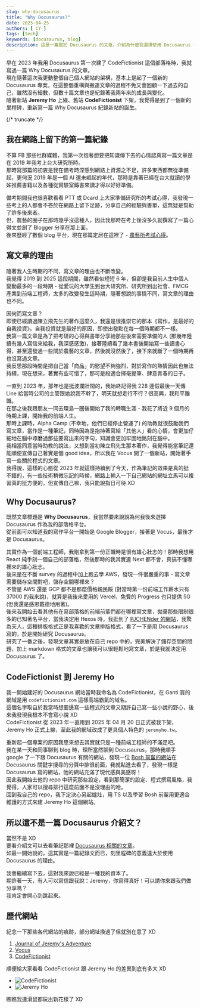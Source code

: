 ```yaml
---
slug: why-docusaurus
title: "Why Docusaurus?"
date: 2025-04-25
authors: [ CY ]
tags: [tech]
keywords: [docusaurus, blog]
description: 這是一篇關於 Docusaurus 的文章，介紹為什麼我選擇使用 Docusaurus 作為我的部落格平台。
---
```


早在 2023 年我用 Docusaurus 第一次建了 CodeFictionist 這個部落格時，我就寫過一篇 Why Docusaurus 的文章。  
現在隨著這次我更動整個自己個人網站的架構，基本上是起了一個新的 Docusaurus 專案，在這整個重構與搬運文章的過程不免又會回顧一下過去的自己，雖然沒有細數，但數十篇文章也是紀錄著我兩年來的成長與變化。  
隨著新站 **Jeremy Ho** 上線、舊站  **CodeFictionist** 下架，我覺得是到了一個新的里程碑，重新寫一篇 Why Docusaurus 紀錄新站的誕生。

{/* truncate */}

## 我在網路上留下的第一篇紀錄
不算 FB 那些社群媒體，我第一次抱著想要把知識傳下去的心情認真寫一篇文章是在 2019 年我考上台大研究所時。  
那時寫那篇的初衷是我在備考時深感到網路上資源之不足，許多東西都無從準備起，更何況 2019 年是一個 AI 還未崛起的年代，那時是靠著已經在台大就讀的學姊推薦書籍以及各種從實驗室薅書來讀才得以好好準備。  

備考期間我也很喜歡看看 PTT 或 Dcard 上大家準備研究所的考試心得，我發現一些考上的人都會不吝於在網路上留下足跡，分享自己的經驗與書單，這無疑是幫助了許多後來者。  
但，農藝的圈子在那時幾乎沒這種人，因此我那時在考上後沒多久就撰寫了一篇心得文並創了 Blogger 分享在那上面。  
後來歷經了數個 blog 平台，現在那篇定居在這裡了 - [農藝所考試心得](../農藝所考試心得.mdx)。

## 寫文章的理由
隨著我人生時期的不同，寫文章的理由也不斷改變。  
我覺得 2019 到 2025 這段期間，雖然看似短短 6 年，但卻是我目前人生中個人變動最多的一段時期 - 從愛玩的大學生到台大研究所、研究所到出社會、FMCG 產業到前端工程師，太多的改變發生這時期，隨著想說的事情不同，寫文章的理由也不同。

因何而寫文章？  
即使已經讀過陳立飛先生的著作這麼久，我還是很推崇它的那本《寫作，是最好的自我投資》，自我投資就是最好的原因，即使出發點在每一個時期都不一樣。  
我第一篇文章是為了把考研的心得與書單分享給那些後來需要準備的人 (那幾年陸續有幾人寫信來給我，我深感感激)，接著陸續看了幾本書後開始寫一些讀書心得，甚至還發過一些關於農藝的文章，然後就沒然後了，接下來就斷了一個時期再也沒寫過文章。  
我反思那段時間是把自己當「商品」的慾望不夠強烈，對於寫作的熱情因此也無法持續，現在想來，著實有些可惜了，那可是段適合揮毫提筆、肆意青春的日子。

一直到 2023 年，那年也是挺波瀾壯闊的，我始終記得我 228 連假最後一天傳 Line 給當時公司的主管跟她說我不幹了，明天就想走行不行？很高興，我和平離職。  
在那之後我跟朋友一同去環島一圈後開始了我的轉職生涯 - 我花了將近 9 個月的時期上課，開始我的前端人生。  
那時上課時，Alpha Camp (不幸地，他們已經停止營運了) 的助教就很鼓勵我們寫文章，當作是一種筆記，同時因為是抱持著寫給「其他人」看的心情，會更加仔細地在腦中琢磨過那些要寫出來的字句，知識會更加牢固地銘刻在腦中。  
我相當同意當時助教的說法，又想到當初陳立飛先生那本著作，我覺得能當筆記還能順便宣傳自己著實是個 good idea，所以我在 Vocus 開了一個新站，開始著手寫一些關於程式的文章。  
我得說，這樣的心態從 2023 年就這樣持續到了今天，作為筆記的效果是真的挺不錯的，有一些技術稍微忘記的時候，網路上輸入一下自己網站的網址立馬可以複習真的挺方便的，但宣傳自己嘛，我只能說指日可待 XD

## Why Docusaurus?
既然文章標題是 **Why Docusaurus**，我當然要來說說為何我後來選擇 Docusaurus 作為我的部落格平台。  
從前面可以知道我的寫作平台一開始是 Google Blogger，接著是 Vocus，最後才是 Docusaurus。

其實作為一個前端工程師，我剛拿到第一份正職時是很有雄心壯志的！那時我想用 React 純手刻一個自己的部落格，然後那時的我其實連 Next 都不會，真搞不懂哪裡來的雄心壯志。  
後來是在不斷 survey 的過程中加上跑去學 AWS，發現一件很嚴重的事 - 寫文章需要儲存空間對吧，儲存空間哪裡來？  
不管是 AWS 還是 GCP 都不是那麼價格親民餒 (對當時第一份前端工作薪水只有 37000 的我來說)，就算是我後來愛用的 Vercel，免費的 Progress 也只提供 5G (但我還是感恩戴德地用著)。  
後來我開始去看其他有在寫部落格的前端前輩們都在哪裡寫文章，拋棄那些限制很多的已知著名平台，當我決定用 Hexos 時，我逛到了 [PJCHENder 的網站](https://pjchender.dev/)，我驚為天人，這種排版格式正是我喜歡的文章排版格式，看了一下是用 Docusaurus 寫的，於是開始研究 Docusaurus。  
研究了一番之後，發現文章其實是放在自己 repo 中的，完美解決了儲存空間的問題，加上 markdown 格式的文章也讓我可以很輕鬆地寫文章，於是我就決定用 Docusaurus 了。

## CodeFictionist 到 Jeremy Ho
我一開始建好的 Docusaurus 網站當時我命名為 CodeFictionist，在 Ganti 買的網域是用 `codefictionist.com` 這樣高端霸氣的域名。  
這個名字取自於我當時想要邊寫一些程式的文章又期許自己寫一些小說的野心，後來我發現我根本不會寫小說 XD  
CodeFictionist 從 2023 年一直用到 2025 年 04 月 20 日正式被我下架，Jeremy Ho 正式上線，至此我的網域改成了更具個人特色的 `jeremyho.tw`。

重新起一個專案的原因我思來想去其實就只是一種前端工程師的不滿足吧。  
我在某一天和同事聊到 blog 時，理所當然聊到 Docusaurus，那時我順手 google 了一下跟 Docusaurus 有關的網站，發現一位 [Bosh 前輩的網站](https://notes.boshkuo.com/)在 Docusaurus 關鍵字搜尋的分頁中排很前面，我就點進去看了，發現一樣是 Docusaurus 寫的網站，他的網站充滿了現代感與美感呀！  
因此我開始去他的 repo 中研究那些設定，看到那簡潔的設定、程式撰寫風格，我覺得，人家可以搜尋排行這麼前面不是沒理由的哈。  
回到我自己的 repo，我下定決心另起爐灶，用 TS 以及學習 Bosh 前輩用更適合維護的方式來建 Jeremy Ho 這個網站。

## 所以這不是一篇 Docusaurus 介紹文？
當然不是 XD  
要看介紹文可以去看筆記那裡 [Docusaurus 相關的文章](https://jeremyho.tw/docs/category/docusaurus)。  
如最一開始說的，這其實是一篇紀錄文而已，刻里程碑的意義遠大於使用 Docusaurus 的理由。  

我會繼續寫下去，這對我來說已經是一種我的資本了。  
期許著一天，有人可以寫信跟我說：Jeremy，你寫得真好！可以請你來跟我們做分享嗎？  
我肯定會開心到跳起來。

## 歷代網站
紀念一下那些各代網站的痕跡，部分網址換過了但就別在意了 XD

1. [Journal of Jeremy's Adventure](https://agjeremy.blogspot.com/?fbclid=IwY2xjawJ4aypleHRuA2FlbQIxMABicmlkETEzWHczRWE1Q3BLeWFGUEZDAR5wRAhyvOLyXf_fbI3s1zyMil1uU72I0TfW00iZmVtuFQ7y2jjk9xKrwixmyQ_aem_vM_Lb9O49V3PtFp5MYwFTQ)
2. [Vocus](https://vocus.cc/user/@Jeremy_Ho)
3. [CodeFictionist](https://codefictionist.vercel.app/)

順便給大家看看 CodeFictionist 跟 Jeremy Ho 的差異到底有多大 XD  

- ![CodeFictionist](./codefictionist.png)
- ![Jeremy Ho](./jeremyho.png)

瞧瞧我連滑鼠都玩出新花樣了 XD